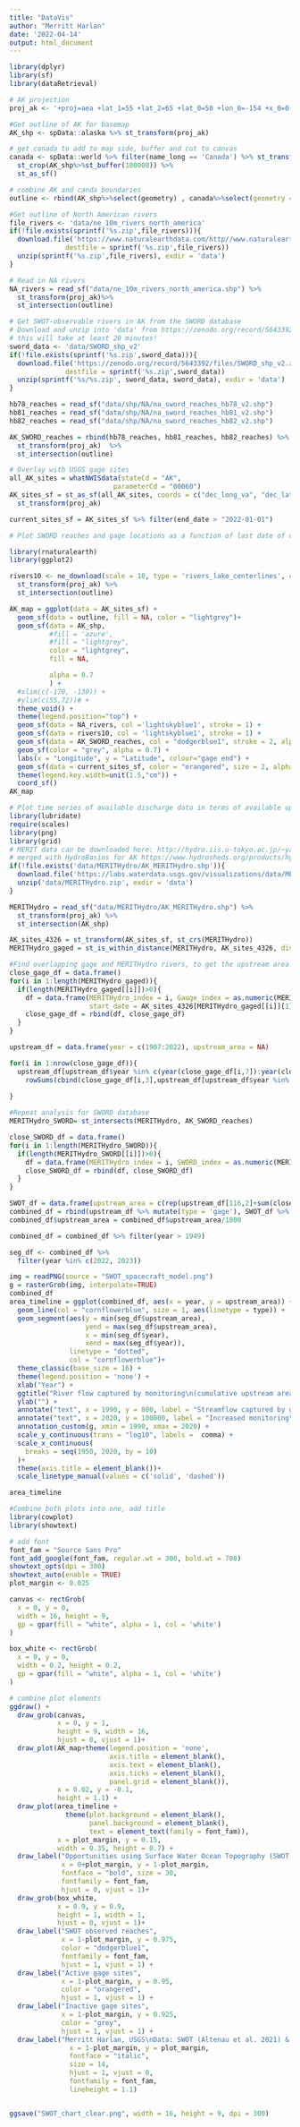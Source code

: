 ```yaml
---
title: "DataVis"
author: "Merritt Harlan"
date: '2022-04-14'
output: html_document
---
```


```r
library(dplyr)
library(sf)
library(dataRetrieval)

# AK projection
proj_ak <- '+proj=aea +lat_1=55 +lat_2=65 +lat_0=50 +lon_0=-154 +x_0=0 +y_0=0 +ellps=GRS80 +towgs84=0,0,0,0,0,0,0 +units=m +no_defs '

#Get outline of AK for basemap
AK_shp <- spData::alaska %>% st_transform(proj_ak)

# get canada to add to map side, buffer and cut to canvas
canada <- spData::world %>% filter(name_long == 'Canada') %>% st_transform(proj_ak) %>%
  st_crop(AK_shp%>%st_buffer(100000)) %>%
  st_as_sf()

# combine AK and canda boundaries
outline <- rbind(AK_shp%>%select(geometry) , canada%>%select(geometry = geom)) %>% st_as_sf()

#Get outline of North American rivers
file_rivers <- 'data/ne_10m_rivers_north_america'
if(!file.exists(sprintf('%s.zip',file_rivers))){
  download.file('https://www.naturalearthdata.com/http//www.naturalearthdata.com/download/10m/physical/ne_10m_rivers_north_america.zip',
              destfile = sprintf('%s.zip',file_rivers))  
  unzip(sprintf('%s.zip',file_rivers), exdir = 'data')
}

# Read in NA rivers
NA_rivers = read_sf("data/ne_10m_rivers_north_america.shp") %>%
  st_transform(proj_ak)%>%
  st_intersection(outline)

# Get SWOT-observable rivers in AK from the SWORD database
# Download and unzip into 'data' from https://zenodo.org/record/5643392#.YmBFPfPMKHF
# this will take at least 20 minutes!
sword_data <- 'data/SWORD_shp_v2'
if(!file.exists(sprintf('%s.zip',sword_data))){
  download.file('https://zenodo.org/record/5643392/files/SWORD_shp_v2.zip?download=1',
              destfile = sprintf('%s.zip',sword_data))  
  unzip(sprintf('%s/%s.zip', sword_data, sword_data), exdir = 'data')
}

hb78_reaches = read_sf("data/shp/NA/na_sword_reaches_hb78_v2.shp")
hb81_reaches = read_sf("data/shp/NA/na_sword_reaches_hb81_v2.shp")
hb82_reaches = read_sf("data/shp/NA/na_sword_reaches_hb82_v2.shp")

AK_SWORD_reaches = rbind(hb78_reaches, hb81_reaches, hb82_reaches) %>%
  st_transform(proj_ak)  %>%
  st_intersection(outline)

# Overlay with USGS gage sites
all_AK_sites = whatNWISdata(stateCd = "AK", 
                          parameterCd = "00060")
AK_sites_sf = st_as_sf(all_AK_sites, coords = c("dec_long_va", "dec_lat_va"), crs = 4269) %>%
  st_transform(proj_ak)

current_sites_sf = AK_sites_sf %>% filter(end_date > "2022-01-01")
```


```r

# Plot SWORD reaches and gage locations as a function of last date of data

library(rnaturalearth)
library(ggplot2)

rivers10 <- ne_download(scale = 10, type = 'rivers_lake_centerlines', category = 'physical', returnclass = c("sf")) %>%
  st_transform(proj_ak) %>%
  st_intersection(outline) 

AK_map = ggplot(data = AK_sites_sf) + 
  geom_sf(data = outline, fill = NA, color = "lightgrey")+
  geom_sf(data = AK_shp, 
          #fill = 'azure',
          #fill = "lightgrey",
          color = "lightgrey",
          fill = NA,

          alpha = 0.7
          ) + 
  #xlim(c(-170, -130)) + 
  #ylim(c(55,72))# + 
  theme_void() + 
  theme(legend.position="top") +
  geom_sf(data = NA_rivers, col ='lightskyblue1', stroke = 1) + 
  geom_sf(data = rivers10, col = 'lightskyblue1', stroke = 1) +
  geom_sf(data = AK_SWORD_reaches, col = "dodgerblue1", stroke = 2, alpha = 0.7) +
  geom_sf(color = "grey", alpha = 0.7) +
  labs(x = "Longitude", y = "Latitude", colour="gage end") +
  geom_sf(data = current_sites_sf, color = "orangered", size = 2, alpha = 0.8) +
  theme(legend.key.width=unit(1.5,"cm")) +
  coord_sf()
AK_map
```


```r
# Plot time series of available discharge data in terms of available upstream area, overlay with MERIT Hydro to get upstream area. 
library(lubridate)
require(scales)
library(png)
library(grid)
# MERIT data can be downloaded here: http://hydro.iis.u-tokyo.ac.jp/~yamadai/MERIT_Hydro/
# merged with HydroBasins for AK https://www.hydrosheds.org/products/hydrobasins
if(!file.exists('data/MERITHydro/AK_MERITHydro.shp')){
  download.file('https://labs.waterdata.usgs.gov/visualizations/data/MERITHydro.zip', 'data/MERITHydro.zip')
  unzip('data/MERITHydro.zip', exdir = 'data')
}

MERITHydro = read_sf("data/MERITHydro/AK_MERITHydro.shp") %>%
  st_transform(proj_ak) %>%
  st_intersection(AK_shp)

AK_sites_4326 = st_transform(AK_sites_sf, st_crs(MERITHydro))
MERITHydro_gaged = st_is_within_distance(MERITHydro, AK_sites_4326, dist = 500)

#Find overlapping gage and MERITHydro rivers, to get the upstream area of the gaged rivers
close_gage_df = data.frame()
for(i in 1:length(MERITHydro_gaged)){
  if(length(MERITHydro_gaged[[i]])>0){
    df = data.frame(MERITHydro_index = i, Gauge_index = as.numeric(MERITHydro_gaged[[i]][1]), uparea = MERITHydro[i, "uparea"], end_date = AK_sites_4326[MERITHydro_gaged[[i]][1],"end_date"], 
                    start_date = AK_sites_4326[MERITHydro_gaged[[i]][1],"begin_date"])
    close_gage_df = rbind(df, close_gage_df)
  }
}

upstream_df = data.frame(year = c(1907:2022), upstream_area = NA)

for(i in 1:nrow(close_gage_df)){
  upstream_df[upstream_df$year %in% c(year(close_gage_df[i,7]):year(close_gage_df[i,5])),2] = 
    rowSums(cbind(close_gage_df[i,3],upstream_df[upstream_df$year %in% c(year(close_gage_df[i,7]):year(close_gage_df[i,5])),2]), na.rm = T)
  
}

#Repeat analysis for SWORD database
MERITHydro_SWORD= st_intersects(MERITHydro, AK_SWORD_reaches)

close_SWORD_df = data.frame()
for(i in 1:length(MERITHydro_SWORD)){
  if(length(MERITHydro_SWORD[[i]])>0){
    df = data.frame(MERITHydro_index = i, SWORD_index = as.numeric(MERITHydro_SWORD[[i]][1]), uparea = MERITHydro[i, "uparea"])
    close_SWORD_df = rbind(df, close_SWORD_df)
  }
}

SWOT_df = data.frame(upstream_area = c(rep(upstream_df[116,2]+sum(close_SWORD_df$uparea.uparea),3)), year = 2023:2025)
combined_df = rbind(upstream_df %>% mutate(type = 'gage'), SWOT_df %>% mutate(type = 'SWOT'))
combined_df$upstream_area = combined_df$upstream_area/1000

combined_df = combined_df %>% filter(year > 1949)

seg_df <- combined_df %>%
  filter(year %in% c(2022, 2023))

img = readPNG(source = "SWOT_spacecraft_model.png")
g = rasterGrob(img, interpolate=TRUE)
combined_df
area_timeline = ggplot(combined_df, aes(x = year, y = upstream_area)) + 
  geom_line(col = "cornflowerblue", size = 1, aes(linetype = type)) + 
  geom_segment(aes(y = min(seg_df$upstream_area), 
                   yend = max(seg_df$upstream_area), 
                   x = min(seg_df$year), 
                   xend = max(seg_df$year)),
               linetype = "dotted",
               col = "cornflowerblue")+
  theme_classic(base_size = 16) + 
  theme(legend.position = 'none') +
  xlab("Year") + 
  ggtitle("River flow captured by monitoring\n(cumulative upstream area, 1,000km2)") + 
  ylab("") + 
  annotate("text", x = 1990, y = 800, label = "Streamflow captured by gages", col = "black") + 
  annotate("text", x = 2020, y = 100000, label = "Increased monitoring\nwith SWOT", col = "black", hjust = 1)+
  annotation_custom(g, xmin = 1990, xmax = 2020) + 
  scale_y_continuous(trans = "log10", labels =  comma) +
  scale_x_continuous(
    breaks = seq(1950, 2020, by = 10)
  )+
  theme(axis.title = element_blank())+
  scale_linetype_manual(values = c('solid', 'dashed'))

area_timeline

```

```r
#Combine both plots into one, add title
library(cowplot)
library(showtext)

# add font
font_fam = "Source Sans Pro"
font_add_google(font_fam, regular.wt = 300, bold.wt = 700) 
showtext_opts(dpi = 300)
showtext_auto(enable = TRUE)
plot_margin <- 0.025

canvas <- rectGrob(
  x = 0, y = 0, 
  width = 16, height = 9,
  gp = gpar(fill = "white", alpha = 1, col = 'white')
)

box_white <- rectGrob(
  x = 0, y = 0, 
  width = 0.2, height = 0.2,
  gp = gpar(fill = "white", alpha = 1, col = 'white')
)

# combine plot elements
ggdraw() +
  draw_grob(canvas,
            x = 0, y = 1,
            height = 9, width = 16,
            hjust = 0, vjust = 1)+
  draw_plot(AK_map+theme(legend.position = 'none',
                         axis.title = element_blank(),
                         axis.text = element_blank(),
                         axis.ticks = element_blank(),
                         panel.grid = element_blank()),
            x = 0.02, y = -0.1, 
            height = 1.1) +
  draw_plot(area_timeline +
              theme(plot.background = element_blank(),
                    panel.background = element_blank(),
                    text = element_text(family = font_fam)),
            x = plot_margin, y = 0.15,
            width = 0.35, height = 0.7) +
  draw_label("Opportunities using Surface Water Ocean Topography (SWOT)\nto estimate river discharge in unmonitored locations", 
             x = 0+plot_margin, y = 1-plot_margin,
             fontface = "bold", size = 30,
             fontfamily = font_fam,
             hjust = 0, vjust = 1)+
  draw_grob(box_white,
            x = 0.9, y = 0.9,
            height = 1, width = 1,
            hjust = 0, vjust = 1)+
  draw_label("SWOT observed reaches", 
             x = 1-plot_margin, y = 0.975,
             color = "dodgerblue1",
             fontfamily = font_fam,
             hjust = 1, vjust = 1) +
  draw_label("Active gage sites", 
             x = 1-plot_margin, y = 0.95,
             color = "orangered",
             hjust = 1, vjust = 1) +
  draw_label("Inactive gage sites", 
             x = 1-plot_margin, y = 0.925,
             color = "grey",
             hjust = 1, vjust = 1) +
  draw_label("Merritt Harlan, USGS\nData: SWOT (Altenau et al. 2021) & MERIT Hydro (Yamazaki et al. 2019)", 
               x = 1-plot_margin, y = plot_margin, 
               fontface = "italic", 
               size = 14, 
               hjust = 1, vjust = 0,
               fontfamily = font_fam,
               lineheight = 1.1) 


ggsave("SWOT_chart_clear.png", width = 16, height = 9, dpi = 300)


```

